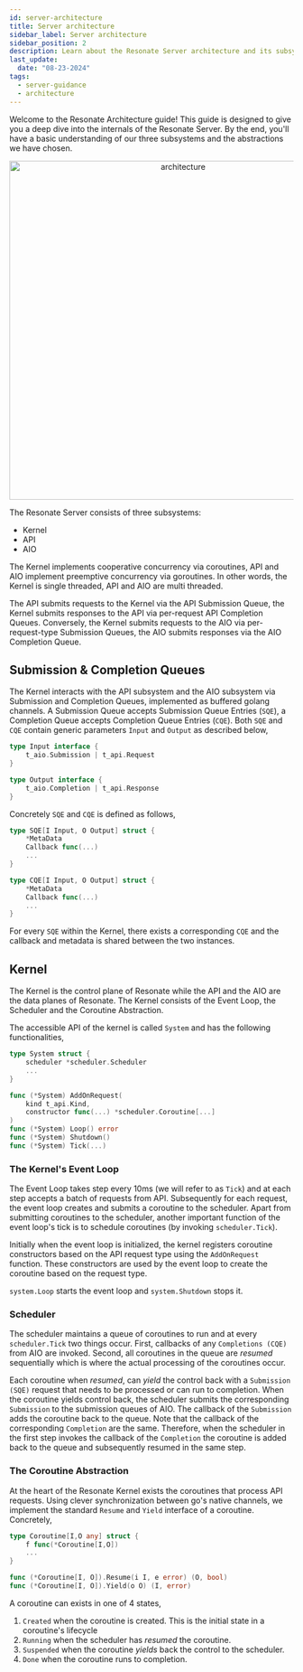 ```yaml
---
id: server-architecture
title: Server architecture
sidebar_label: Server architecture
sidebar_position: 2
description: Learn about the Resonate Server architecture and its subsystems.
last_update:
  date: "08-23-2024"
tags:
  - server-guidance
  - architecture
---
```


Welcome to the Resonate Architecture guide! This guide is designed to give you a deep dive into the internals of the Resonate Server. By the end, you'll have a basic understanding of our three subsystems and the abstractions we have chosen.


<center>
  <img src={architecture} alt="architecture" width="600" />
</center>

The Resonate Server consists of three subsystems:

- Kernel
- API
- AIO

The Kernel implements cooperative concurrency via coroutines, API and AIO implement preemptive concurrency via goroutines. In other words, the Kernel is single threaded, API and AIO are multi threaded.

The API submits requests to the Kernel via the API Submission Queue, the Kernel submits responses to the API via per-request API Completion Queues. Conversely, the Kernel submits requests to the AIO via per-request-type Submission Queues, the AIO submits responses via the AIO Completion Queue.

## Submission & Completion Queues

The Kernel interacts with the API subsystem and the AIO subsystem via Submission and Completion Queues, implemented as buffered golang channels. A Submission Queue accepts Submission Queue Entries (`SQE`), a Completion Queue accepts Completion Queue Entries (`CQE`). Both `SQE` and `CQE` contain generic parameters `Input` and `Output` as described below,

```go
type Input interface {
    t_aio.Submission | t_api.Request
}

type Output interface {
    t_aio.Completion | t_api.Response
}
```

Concretely `SQE` and `CQE` is defined as follows,

```go
type SQE[I Input, O Output] struct {
    *MetaData
    Callback func(...)
    ...
}

type CQE[I Input, O Output] struct {
    *MetaData
    Callback func(...)
    ...
}
```

For every `SQE` within the Kernel, there exists a corresponding `CQE` and the callback and metadata is shared between the two instances.

## Kernel

The Kernel is the control plane of Resonate while the API and the AIO are the data planes of Resonate. The Kernel consists of the Event Loop, the Scheduler and the Coroutine Abstraction.

The accessible API of the kernel is called `System` and has the following functionalities,

```go
type System struct {
    scheduler *scheduler.Scheduler
    ...
}

func (*System) AddOnRequest(
    kind t_api.Kind,
    constructor func(...) *scheduler.Coroutine[...]
)
func (*System) Loop() error
func (*System) Shutdown()
func (*System) Tick(...)
```

### The Kernel's Event Loop

The Event Loop takes step every 10ms (we will refer to as `Tick`) and at each step accepts a batch of requests from API. Subsequently for each request, the event loop creates and submits a coroutine to the scheduler. Apart from submitting coroutines to the scheduler, another important function of the event loop's tick is to schedule coroutines (by invoking `scheduler.Tick`).

Initially when the event loop is initialized, the kernel registers coroutine constructors based on the API request type using the `AddOnRequest` function. These constructors are used by the event loop to create the coroutine based on the request type.

`system.Loop` starts the event loop and `system.Shutdown` stops it.

### Scheduler

The scheduler maintains a queue of coroutines to run and at every `scheduler.Tick` two things occur. First, callbacks of any `Completions (CQE)` from AIO are invoked. Second, all coroutines in the queue are _resumed_ sequentially which is where the actual processing of the coroutines occur.

Each coroutine when _resumed_, can _yield_ the control back with a `Submission (SQE)` request that needs to be processed or can run to completion. When the coroutine yields control back, the scheduler submits the corresponding `Submission` to the submission queues of AIO. The callback of the `Submission` adds the coroutine back to the queue. Note that the callback of the corresponding `Completion` are the same. Therefore, when the scheduler in the first step invokes the callback of the `Completion` the coroutine is added back to the queue and subsequently resumed in the same step.

### The Coroutine Abstraction

At the heart of the Resonate Kernel exists the coroutines that process API requests. Using clever synchronization between go's native channels, we implement the standard `Resume` and `Yield` interface of a coroutine. Concretely,

```go
type Coroutine[I,O any] struct {
    f func(*Coroutine[I,O])
    ...
}

func (*Coroutine[I, O]).Resume(i I, e error) (O, bool)
func (*Coroutine[I, O]).Yield(o O) (I, error)
```

A coroutine can exists in one of 4 states,

1. `Created` when the coroutine is created. This is the initial state in a coroutine's lifecycle
2. `Running` when the scheduler has _resumed_ the coroutine.
3. `Suspended` when the coroutine _yields_ back the control to the scheduler.
4. `Done` when the coroutine runs to completion.
